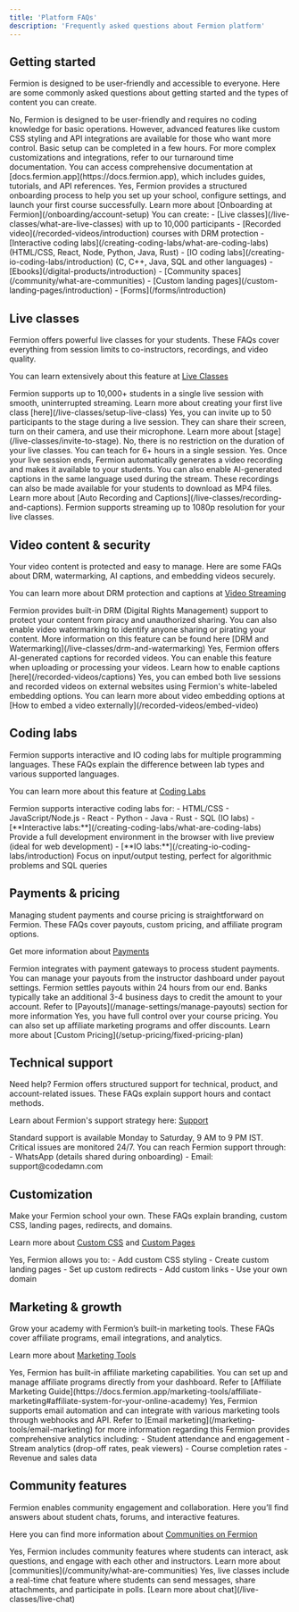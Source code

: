 ```yaml
---
title: 'Platform FAQs'
description: 'Frequently asked questions about Fermion platform'
---
```


## Getting started

Fermion is designed to be user-friendly and accessible to everyone. 
Here are some commonly asked questions about getting started and the types of content you can create.

<Accordion title="Do I need technical knowledge to use Fermion?">
No, Fermion is designed to be user-friendly and requires no coding knowledge for basic operations. However, advanced features like custom CSS styling and API integrations are available for those who want more control.
</Accordion>

<Accordion title="How long does it take to set up my school?">
Basic setup can be completed in a few hours. For more complex customizations and integrations, refer to our turnaround time documentation.
</Accordion>

<Accordion title="Where can I find tutorials and documentation?">
You can access comprehensive documentation at [docs.fermion.app](https://docs.fermion.app), which includes guides, tutorials, and API references.
</Accordion>

<Accordion title="Is there an onboarding process at Fermion?">
Yes, Fermion provides a structured onboarding process to help you set up your school, configure settings, and launch your first course successfully. Learn more about [Onboarding at Fermion](/onboarding/account-setup)
</Accordion>


<Accordion title="What types of content can I create on Fermion?">
You can create:
- [Live classes](/live-classes/what-are-live-classes) with up to 10,000 participants
- [Recorded video](/recorded-videos/introduction) courses with DRM protection
- [Interactive coding labs](/creating-coding-labs/what-are-coding-labs) (HTML/CSS, React, Node, Python, Java, Rust)
- [IO coding labs](/creating-io-coding-labs/introduction) (C, C++, Java, SQL and other languages)
- [Ebooks](/digital-products/introduction)
- [Community spaces](/community/what-are-communities)
- [Custom landing pages](/custom-landing-pages/introduction)
- [Forms](/forms/introduction)
</Accordion>

## Live classes

Fermion offers powerful live classes for your students. 
These FAQs cover everything from session limits to co-instructors, recordings, and video quality.

You can learn extensively about this feature at [Live Classes](/live-classes/what-are-live-classes)

<Accordion title="How many students can attend my live class?">
Fermion supports up to 10,000+ students in a single live session with smooth, uninterrupted streaming. Learn more about creating your first live class [here](/live-classes/setup-live-class)
</Accordion>

<Accordion title="Can I invite co-instructors or guests to my live class?">
Yes, you can invite up to 50 participants to the stage during a live session. They can share their screen, turn on their camera, and use their microphone. Learn more about [stage](/live-classes/invite-to-stage).
</Accordion>

<Accordion title="Is there a time limit for live classes?">
No, there is no restriction on the duration of your live classes. You can teach for 6+ hours in a single session.
</Accordion>

<Accordion title="Are live classes automatically recorded?">
Yes. Once your live session ends, Fermion automatically generates a video recording and makes it available to your students. 
You can also enable AI-generated captions in the same language used during the stream. 
These recordings can also be made available for your students to download as MP4 files.  
Learn more about [Auto Recording and Captions](/live-classes/recording-and-captions).
</Accordion>

<Accordion title="What video quality is supported for live streaming?">
Fermion supports streaming up to 1080p resolution for your live classes.
</Accordion>

## Video content & security

Your video content is protected and easy to manage. Here are some FAQs about DRM, watermarking, AI captions, and embedding videos securely.

You can learn more about DRM protection and captions at [Video Streaming](/recorded-videos/introduction)

<Accordion title="How is my video content protected?">
Fermion provides built-in DRM (Digital Rights Management) support to protect your content from piracy and unauthorized sharing. 
You can also enable video watermarking to identify anyone sharing or pirating your content. More information on this feature can be found here [DRM and Watermarking](/live-classes/drm-and-watermarking)
</Accordion>

<Accordion title="Can I add captions to my recorded videos?">
Yes, Fermion offers AI-generated captions for recorded videos. You can enable this feature when uploading or processing your videos. Learn how to enable captions [here](/recorded-videos/captions)
</Accordion>

<Accordion title="Can I embed videos outside of Fermion?">
Yes, you can embed both live sessions and recorded videos on external websites using Fermion's white-labeled embedding options. You can learn more about video embedding options at [How to embed a video externally](/recorded-videos/embed-video)
</Accordion>

## Coding labs

Fermion supports interactive and IO coding labs for multiple programming languages. 
These FAQs explain the difference between lab types and various supported languages.

You can learn more about this feature at [Coding Labs](/creating-coding-labs/what-are-coding-labs)

<Accordion title="What programming languages are supported in coding labs?">
Fermion supports interactive coding labs for:
- HTML/CSS
- JavaScript/Node.js
- React
- Python
- Java
- Rust
- SQL (IO labs)
</Accordion>

<Accordion title="What are the differences between Interactive and IO coding labs?">
- [**Interactive labs:**](/creating-coding-labs/what-are-coding-labs) Provide a full development environment in the browser with live preview (ideal for web development)
- [**IO labs:**](/creating-io-coding-labs/introduction) Focus on input/output testing, perfect for algorithmic problems and SQL queries
</Accordion>

## Payments & pricing

Managing student payments and course pricing is straightforward on Fermion. 
These FAQs cover payouts, custom pricing, and affiliate program options.  

Get more information about [Payments](/setup-pricing/fixed-pricing-plan)

<Accordion title="How do I receive payments from my students?">
Fermion integrates with payment gateways to process student payments. You can manage your payouts from the instructor dashboard under payout settings.
</Accordion>

<Accordion title="How long does it take for payouts to be credited?">
Fermion settles payouts within 24 hours from our end. Banks typically take an additional 3-4 business days to credit the amount to your account. Refer to [Payouts](/manage-settings/manage-payouts) section for more information 
</Accordion>

<Accordion title="Can I create custom pricing for my courses?">
Yes, you have full control over your course pricing. You can also set up affiliate marketing programs and offer discounts. Learn more about [Custom Pricing](/setup-pricing/fixed-pricing-plan)
</Accordion>

## Technical support

Need help? Fermion offers structured support for technical, product, and account-related issues. 
These FAQs explain support hours and contact methods.

Learn about Fermion's support strategy here: [Support](/onboarding/support-strategy)

<Accordion title="What are the support hours?">
Standard support is available Monday to Saturday, 9 AM to 9 PM IST. Critical issues are monitored 24/7.
</Accordion>

<Accordion title="How can I contact support?">
You can reach Fermion support through:
- WhatsApp (details shared during onboarding)
- Email: support@codedamn.com
</Accordion>

## Customization

Make your Fermion school your own. These FAQs explain branding, custom CSS, landing pages, redirects, and domains.

Learn more about [Custom CSS](/manage-settings/custom-css-styling) and [Custom Pages](/custom-landing-pages/introduction)

<Accordion title="Can I customize the look of my school?">
Yes, Fermion allows you to:
- Add custom CSS styling
- Create custom landing pages
- Set up custom redirects
- Add custom links
- Use your own domain
</Accordion>

## Marketing & growth

Grow your academy with Fermion’s built-in marketing tools. 
These FAQs cover affiliate programs, email integrations, and analytics.

Learn more about [Marketing Tools](/marketing-tools/affiliate-marketing)

<Accordion title="Does Fermion support affiliate marketing?">
Yes, Fermion has built-in affiliate marketing capabilities. You can set up and manage affiliate programs directly from your dashboard.  
Refer to [Affiliate Marketing Guide](https://docs.fermion.app/marketing-tools/affiliate-marketing#affiliate-system-for-your-online-academy)
</Accordion>

<Accordion title="Can I integrate with email marketing tools?">
Yes, Fermion supports email automation and can integrate with various marketing tools through webhooks and API. Refer to [Email marketing](/marketing-tools/email-marketing) for more information regarding this
</Accordion>

<Accordion title="What analytics are available?">
Fermion provides comprehensive analytics including:
- Student attendance and engagement
- Stream analytics (drop-off rates, peak viewers)
- Course completion rates
- Revenue and sales data
</Accordion>

## Community features

Fermion enables community engagement and collaboration. 
Here you’ll find answers about student chats, forums, and interactive features.

Here you can find more information about [Communities on Fermion](/community/what-are-communities)

<Accordion title="Can I create a community for my students?">
Yes, Fermion includes community features where students can interact, ask questions, and engage with each other and instructors. Learn more about [communities](/community/what-are-communities)
</Accordion>

<Accordion title="Can students chat during live classes?">
Yes, live classes include a real-time chat feature where students can send messages, share attachments, and participate in polls. [Learn more about chat](/live-classes/live-chat)
</Accordion>

